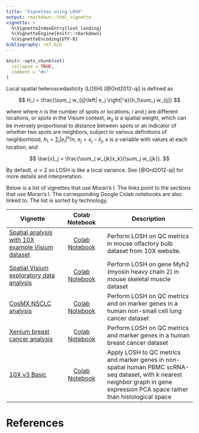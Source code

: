 ```yaml
---
title: "Vignettes using LOSH"
output: rmarkdown::html_vignette
vignette: >
  %\VignetteIndexEntry{losh_landing}
  %\VignetteEngine{knitr::rmarkdown}
  %\VignetteEncoding{UTF-8}
bibliography: ref.bib
---
```


```r
knitr::opts_chunk$set(
  collapse = TRUE,
  comment = "#>"
)
```

Local spatial heteroscedasticity (LOSH) [@Ord2012-qi] is defined as

$$
H_i = \frac{\sum_j w_{ij}\left| e_j \right|^a}{h_1\sum_j w_{ij}}
$$

where where $n$ is the number of spots or locations, $i$ and $j$ are different locations, or spots in the Visium context, $w_{ij}$ is a spatial weight, which can be inversely proportional to distance between spots or an indicator of whether two spots are neighbors, subject to various definitions of neighborhood, $h_1 = \sum_i \left| e_i \right|^a/n$, $e_j = x_j - \bar{x}_j$, $x$ is a variable with values at each location, and

$$
\bar{x}_j = \frac{\sum_j w_{jk}x_k}{\sum_j w_{jk}}.
$$

By default, $a = 2$ so LOSH is like a local variance. See [@Ord2012-qi] for more details and interpretation. 

Below is a list of vignettes that use Moran's I. The links point to the sections that use Moran's I. The corresponding Google Colab notebooks are also linked to. The list is sorted by technology.

| Vignette | Colab Notebook | Description |
|--------------------|:---------------:|---------------------------------|
| [Spatial analysis with 10X example Visium dataset](https://pachterlab.github.io/voyager/articles/visium_10x_spatial.html#spatial-autocorrelation-of-qc-metrics) | [Colab Notebook](https://colab.research.google.com/github/pachterlab/voyager/blob/documentation-devel/vignettes/visium_10x.ipynb) | Perform LOSH on QC metrics in mouse olfactory bulb dataset from 10X website.
| [Spatial Visium exploratory data analysis](https://pachterlab.github.io/voyager/articles/vig2_visium.html#losh) | [Colab Notebook](https://colab.research.google.com/github/pachterlab/voyager/blob/documentation-devel/vignettes/vig2_visium.ipynb) | Perform LOSH on gene Myh2 (myosin heavy chain 2) in mouse skeletal muscle dataset
| [CosMX NSCLC analysis](https://pachterlab.github.io/voyager/articles/vig4_cosmx.html#local-spatial-statistics-of-marker-genes) | [Colab Notebook](https://colab.research.google.com/github/pachterlab/voyager/blob/documentation-devel/vignettes/vig4_cosmx.ipynb) | Perform LOSH on QC metrics and on marker genes in a human non-small cell lung cancer dataset
| [Xenium breast cancer analysis](https://pachterlab.github.io/voyager/articles/vig5_xenium.html#local-spatial-statistics-of-marker-genes) | [Colab Notebook](https://colab.research.google.com/github/pachterlab/voyager/blob/documentation-devel/vignettes/vig5_xenium.ipynb) | Perform LOSH on QC metrics and marker genes in a human breast cancer dataset
| [10X v3 Basic](https://pachterlab.github.io/voyager/articles/nonspatial.html#losh) | [Colab Notebook](https://colab.research.google.com/github/pachterlab/voyager/blob/documentation-devel/vignettes/nonspatial.ipynb) | Apply LOSH to QC metrics and marker genes in non-spatial human PBMC scRNA-seq dataset, with k nearest neighbor graph in gene expression PCA space rather than histological space

# References
